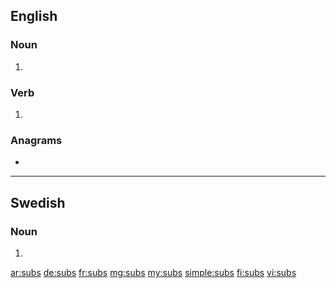==English==

===Noun===
{{head|en|noun plural form}}

# {{plural of|sub|lang=en}}

===Verb===
{{head|en|verb form}}

# {{en-third-person singular of|sub}}

===Anagrams===
* {{l|en|buss}}

----

==Swedish==

===Noun===
{{head|sv|noun form}}

# {{sv-noun-form-indef-gen|sub}}

[[ar:subs]]
[[de:subs]]
[[fr:subs]]
[[mg:subs]]
[[my:subs]]
[[simple:subs]]
[[fi:subs]]
[[vi:subs]]